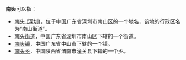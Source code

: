'''南头'''可以指：
* [[南头_(深圳)|南头 (深圳)]]，位于中国广东省深圳市南山区的一个地名，该地的行政区名为“南山街道”。
* [[南头街道|南头街道]]，中国广东省深圳市南山区下辖的一个街道。
* [[南头镇|南头镇]]，中国广东省中山市下辖的一个镇。
* [[南头乡|南头乡]]，中国陕西省渭南市潼关县下辖的一个乡。

{{disambig|N|Cat=二字中国地名消歧义}}